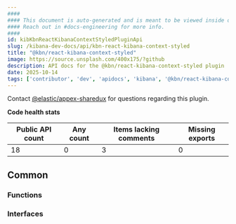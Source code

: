 ```yaml
---
####
#### This document is auto-generated and is meant to be viewed inside our experimental, new docs system.
#### Reach out in #docs-engineering for more info.
####
id: kibKbnReactKibanaContextStyledPluginApi
slug: /kibana-dev-docs/api/kbn-react-kibana-context-styled
title: "@kbn/react-kibana-context-styled"
image: https://source.unsplash.com/400x175/?github
description: API docs for the @kbn/react-kibana-context-styled plugin
date: 2025-10-14
tags: ['contributor', 'dev', 'apidocs', 'kibana', '@kbn/react-kibana-context-styled']
---
```




Contact [@elastic/appex-sharedux](https://github.com/orgs/elastic/teams/appex-sharedux) for questions regarding this plugin.

**Code health stats**

| Public API count  | Any count | Items lacking comments | Missing exports |
|-------------------|-----------|------------------------|-----------------|
| 18 | 0 | 3 | 0 |

## Common

### Functions
<DocDefinitionList data={kbnReactKibanaContextStyledObj.common.functions}/>

### Interfaces
<DocDefinitionList data={kbnReactKibanaContextStyledObj.common.interfaces}/>

